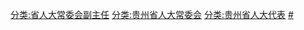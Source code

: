 [[分类:省人大常委会副主任|分类:省人大常委会副主任]]
[[分类:贵州省人大常委会|分类:贵州省人大常委会]]
[[分类:贵州省人大代表|分类:贵州省人大代表]]
[[分类:贵州省各级人大常委会副主任|#]]